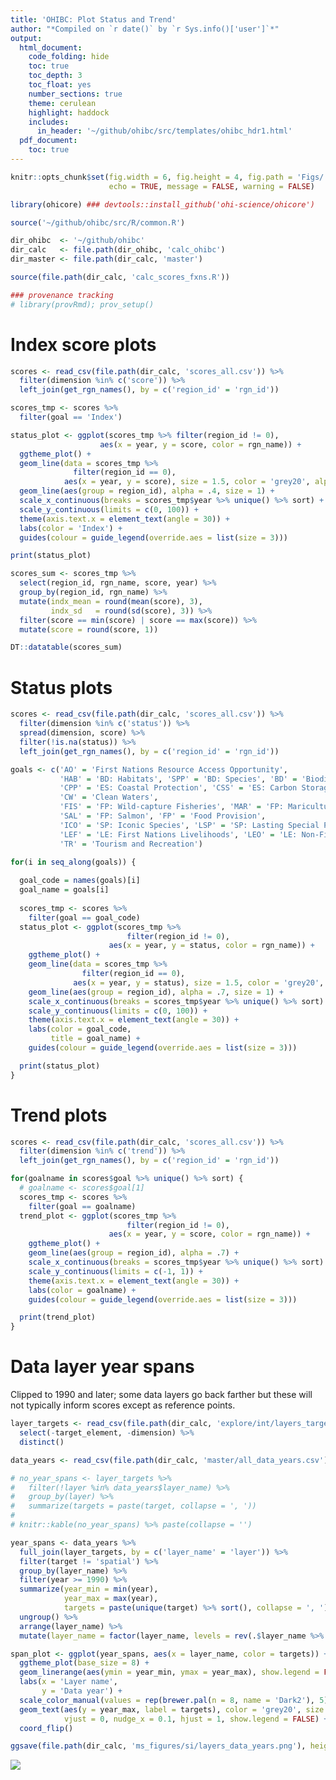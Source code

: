 ```yaml
---
title: 'OHIBC: Plot Status and Trend'
author: "*Compiled on `r date()` by `r Sys.info()['user']`*"
output:
  html_document:
    code_folding: hide
    toc: true
    toc_depth: 3
    toc_float: yes
    number_sections: true
    theme: cerulean
    highlight: haddock
    includes:
      in_header: '~/github/ohibc/src/templates/ohibc_hdr1.html'
  pdf_document:
    toc: true
---
```


``` r

knitr::opts_chunk$set(fig.width = 6, fig.height = 4, fig.path = 'Figs/',
                      echo = TRUE, message = FALSE, warning = FALSE)

library(ohicore) ### devtools::install_github('ohi-science/ohicore')

source('~/github/ohibc/src/R/common.R')

dir_ohibc  <- '~/github/ohibc'
dir_calc   <- file.path(dir_ohibc, 'calc_ohibc')
dir_master <- file.path(dir_calc, 'master')

source(file.path(dir_calc, 'calc_scores_fxns.R'))

### provenance tracking
# library(provRmd); prov_setup()

```

# Index score plots

``` r

scores <- read_csv(file.path(dir_calc, 'scores_all.csv')) %>%
  filter(dimension %in% c('score')) %>%
  left_join(get_rgn_names(), by = c('region_id' = 'rgn_id'))

scores_tmp <- scores %>%
  filter(goal == 'Index')

status_plot <- ggplot(scores_tmp %>% filter(region_id != 0), 
                    aes(x = year, y = score, color = rgn_name)) +
  ggtheme_plot() +
  geom_line(data = scores_tmp %>% 
              filter(region_id == 0), 
            aes(x = year, y = score), size = 1.5, color = 'grey20', alpha = .8) +
  geom_line(aes(group = region_id), alpha = .4, size = 1) +
  scale_x_continuous(breaks = scores_tmp$year %>% unique() %>% sort) +
  scale_y_continuous(limits = c(0, 100)) +
  theme(axis.text.x = element_text(angle = 30)) +
  labs(color = 'Index') +
  guides(colour = guide_legend(override.aes = list(size = 3)))

print(status_plot)

scores_sum <- scores_tmp %>%
  select(region_id, rgn_name, score, year) %>%
  group_by(region_id, rgn_name) %>%
  mutate(indx_mean = round(mean(score), 3), 
         indx_sd   = round(sd(score), 3)) %>%
  filter(score == min(score) | score == max(score)) %>%
  mutate(score = round(score, 1))

DT::datatable(scores_sum)

```

# Status plots

``` r

scores <- read_csv(file.path(dir_calc, 'scores_all.csv')) %>%
  filter(dimension %in% c('status')) %>%
  spread(dimension, score) %>%
  filter(!is.na(status)) %>%
  left_join(get_rgn_names(), by = c('region_id' = 'rgn_id'))

goals <- c('AO' = 'First Nations Resource Access Opportunity',
           'HAB' = 'BD: Habitats', 'SPP' = 'BD: Species', 'BD' = 'Biodiversity', 
           'CPP' = 'ES: Coastal Protection', 'CSS' = 'ES: Carbon Storage', 'ES' = 'Ecosystem Services', 
           'CW' = 'Clean Waters',  
           'FIS' = 'FP: Wild-capture Fisheries', 'MAR' = 'FP: Mariculture', 
           'SAL' = 'FP: Salmon', 'FP' = 'Food Provision',
           'ICO' = 'SP: Iconic Species', 'LSP' = 'SP: Lasting Special Places', 'SP' = 'Sense of Place', 
           'LEF' = 'LE: First Nations Livelihoods', 'LEO' = 'LE: Non-First Nations Livelihoods', 'LE' = 'Livelihoods', 
           'TR' = 'Tourism and Recreation')

for(i in seq_along(goals)) {
  
  goal_code = names(goals)[i]
  goal_name = goals[i]
  
  scores_tmp <- scores %>%
    filter(goal == goal_code)
  status_plot <- ggplot(scores_tmp %>% 
                          filter(region_id != 0), 
                      aes(x = year, y = status, color = rgn_name)) +
    ggtheme_plot() +
    geom_line(data = scores_tmp %>% 
                filter(region_id == 0), 
              aes(x = year, y = status), size = 1.5, color = 'grey20', alpha = .8) +
    geom_line(aes(group = region_id), alpha = .7, size = 1) +
    scale_x_continuous(breaks = scores_tmp$year %>% unique() %>% sort) +
    scale_y_continuous(limits = c(0, 100)) +
    theme(axis.text.x = element_text(angle = 30)) +
    labs(color = goal_code,
         title = goal_name) +
    guides(colour = guide_legend(override.aes = list(size = 3)))

  print(status_plot)
}


```

# Trend plots

``` r

scores <- read_csv(file.path(dir_calc, 'scores_all.csv')) %>%
  filter(dimension %in% c('trend')) %>%
  left_join(get_rgn_names(), by = c('region_id' = 'rgn_id'))

for(goalname in scores$goal %>% unique() %>% sort) {
  # goalname <- scores$goal[1]
  scores_tmp <- scores %>%
    filter(goal == goalname)
  trend_plot <- ggplot(scores_tmp %>% 
                          filter(region_id != 0), 
                      aes(x = year, y = score, color = rgn_name)) +
    ggtheme_plot() +
    geom_line(aes(group = region_id), alpha = .7) +
    scale_x_continuous(breaks = scores_tmp$year %>% unique() %>% sort) +
    scale_y_continuous(limits = c(-1, 1)) +
    theme(axis.text.x = element_text(angle = 30)) +
    labs(color = goalname) +
    guides(colour = guide_legend(override.aes = list(size = 3)))

  print(trend_plot)
}

```


# Data layer year spans

Clipped to 1990 and later; some data layers go back farther but these will not typically inform scores except as reference points.

``` r

layer_targets <- read_csv(file.path(dir_calc, 'explore/int/layers_targets_master.csv')) %>%
  select(-target_element, -dimension) %>%
  distinct()

data_years <- read_csv(file.path(dir_calc, 'master/all_data_years.csv'))

# no_year_spans <- layer_targets %>% 
#   filter(!layer %in% data_years$layer_name) %>%
#   group_by(layer) %>%
#   summarize(targets = paste(target, collapse = ', '))
# 
# knitr::kable(no_year_spans) %>% paste(collapse = '')

year_spans <- data_years %>%
  full_join(layer_targets, by = c('layer_name' = 'layer')) %>%
  filter(target != 'spatial') %>%
  group_by(layer_name) %>%
  filter(year >= 1990) %>%
  summarize(year_min = min(year),
            year_max = max(year),
            targets = paste(unique(target) %>% sort(), collapse = ', ')) %>%
  ungroup() %>%
  arrange(layer_name) %>%
  mutate(layer_name = factor(layer_name, levels = rev(.$layer_name %>% unique), ordered = TRUE))

span_plot <- ggplot(year_spans, aes(x = layer_name, color = targets)) +
  ggtheme_plot(base_size = 8) +
  geom_linerange(aes(ymin = year_min, ymax = year_max), show.legend = FALSE) +
  labs(x = 'Layer name',
       y = 'Data year') +
  scale_color_manual(values = rep(brewer.pal(n = 8, name = 'Dark2'), 5)) +
  geom_text(aes(y = year_max, label = targets), color = 'grey20', size = 1.6, 
            vjust = 0, nudge_x = 0.1, hjust = 1, show.legend = FALSE) +
  coord_flip()

ggsave(file.path(dir_calc, 'ms_figures/si/layers_data_years.png'), height = 6, width = 5)

```

![](layers_data_years.png)

